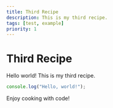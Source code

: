 ```yaml
---
title: Third Recipe
description: This is my third recipe.
tags: [test, example]
priority: 1
---
```


# Third Recipe

Hello world! This is my third recipe.

```javascript
console.log("Hello, world!");
```

Enjoy cooking with code!
